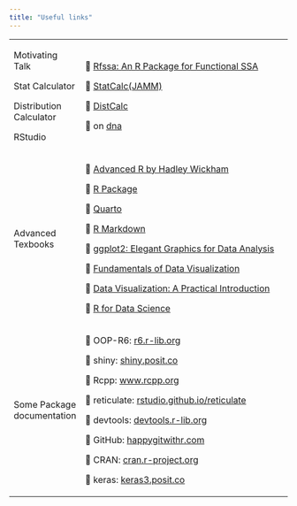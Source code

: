 ```yaml
---
title: "Useful links"
---
```


+----------------------------+--------------------------------------------------------------------------------------+
| Motivating Talk            | 🔗 [Rfssa: An R Package for Functional SSA](http://www.mssc.mu.edu/~mehdi/Rfssa.pdf) |
|                            |                                                                                      |
| Stat Calculator            | 🔗 [StatCalc(JAMM)](http://dna.mscsnet.mu.edu:3838/mlab/JAMM/)                       |
|                            |                                                                                      |
| Distribution Calculator    | 🔗 [DistCalc](http://dna.mscsnet.mu.edu:3838/mlab/DistCalc/)                         |
|                            |                                                                                      |
| RStudio                    | 🔗 on [dna](https://tinyurl.com/RS-dna)                                              |
+----------------------------+--------------------------------------------------------------------------------------+
| Advanced Texbooks          | 🔗 [Advanced R by Hadley Wickham](https://adv-r.hadley.nz/)                          |
|                            |                                                                                      |
|                            | 🔗 [R Package](https://r-pkgs.org/)                                                  |
|                            |                                                                                      |
|                            | 🔗 [Quarto](https://quarto.org/)                                                     |
|                            |                                                                                      |
|                            | 🔗 [R Markdown](https://bookdown.org/yihui/rmarkdown/)                               |
|                            |                                                                                      |
|                            | 🔗 [ggplot2: Elegant Graphics for Data Analysis](https://ggplot2-book.org/)          |
|                            |                                                                                      |
|                            | 🔗 [Fundamentals of Data Visualization](https://clauswilke.com/dataviz/)             |
|                            |                                                                                      |
|                            | 🔗 [Data Visualization: A Practical Introduction](https://socviz.co/)                |
|                            |                                                                                      |
|                            | 🔗 [R for Data Science](https://r4ds.hadley.nz/)                                     |
+----------------------------+--------------------------------------------------------------------------------------+
| Some Package documentation | 🔗 OOP-R6: [r6.r-lib.org](https://r6.r-lib.org/)                                     |
|                            |                                                                                      |
|                            | 🔗 shiny: [shiny.posit.co](https://shiny.posit.co/)                                  |
|                            |                                                                                      |
|                            | 🔗 Rcpp: [www.rcpp.org](https://www.rcpp.org/)                                       |
|                            |                                                                                      |
|                            | 🔗 reticulate: [rstudio.github.io/reticulate](https://rstudio.github.io/reticulate/) |
|                            |                                                                                      |
|                            | 🔗 devtools: [devtools.r-lib.org](https://devtools.r-lib.org/)                       |
|                            |                                                                                      |
|                            | 🔗 GitHub: [happygitwithr.com](https://happygitwithr.com/)                           |
|                            |                                                                                      |
|                            | 🔗 CRAN: [cran.r-project.org](https://cran.r-project.org/submit.html)                |
|                            |                                                                                      |
|                            | 🔗 keras: [keras3.posit.co](https://keras3.posit.co/)                                |
+----------------------------+--------------------------------------------------------------------------------------+
